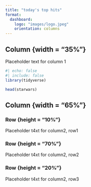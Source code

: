 ```yaml
---
title: "today's top hits"
format:
  dashboard:
    logo: "images/logo.jpeg"
    orientation: columns
---
```


## Column {width = "35%"}

Placeholder text for column 1

```r
#| echo: false
#| include: false
library(tidyverse)
```

```r

head(starwars)

```

## Column {width = "65%"}

### Row {height = "10%"}

Placeholder t4xt for column2, row1

### Row {height = "70%"}
Placeholder t4xt for column2, row2


### Row {height = "20%"}
Placeholder t4xt for column2, row3


